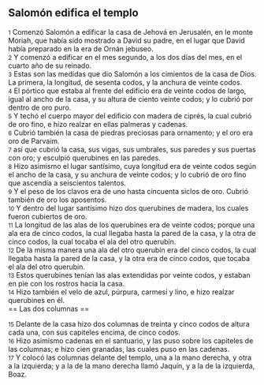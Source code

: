 == Salomón edifica el templo  ==

{{anchor|1}} <small>1</small> Comenzó Salomón a edificar la casa de Jehová en Jerusalén, en le monte Moriah, que había sido mostrado a David su padre, en el lugar que David había preparado en la era de Ornán jebuseo.<br>
{{anchor|2}} <small>2</small> Y comenzó a edificar en el mes segundo, a los dos días del mes, en el cuarto año de su reinado.<br>
{{anchor|3}} <small>3</small> Estas son las medidas que dio Salomón a los cimientos de la casa de Dios. La primera, la longitud, de sesenta codos,  y la anchura de veinte codos.<br>
{{anchor|4}} <small>4</small> El pórtico que estaba al frente del edificio era de veinte codos   de largo, igual al ancho de la casa, y su altura de ciento veinte codos; y lo cubrió por dentro de oro puro.<br>
{{anchor|5}} <small>5</small> Y techó el cuerpo mayor del edificio con madera de ciprés, la cual cubrió de oro fino, e hizo realzar en ellas palmeras y cadenas.<br>
{{anchor|6}} <small>6</small> Cubrió también la casa de piedras preciosas para ornamento; y el oro era oro de Parvaim.<br>
{{anchor|7}} <small>7</small> así que cubrió la casa, sus vigas, sus umbrales, sus paredes y sus puertas con oro; y esculpió querubines en las paredes.<br>
{{anchor|8}} <small>8</small> Hizo asimismo el lugar santísimo, cuya longitud era de veinte codos   según el ancho de la casa, y su anchura de veinte codos; y lo cubrió de oro fino que ascendía a seiscientos talentos.<br>
{{anchor|9}} <small>9</small> Y el peso de los clavos era de uno hasta cincuenta siclos de oro.  Cubrió también de oro los aposentos.<br>
{{anchor|10}} <small>10</small> Y dentro del lugar santísimo hizo dos querubines de madera, los cuales fueron cubiertos de oro.<br>
{{anchor|11}} <small>11</small> La longitud de las alas de los querubines era de veinte codos;  porque una ala era de cinco codos, la cual llegaba hasta la pared de la casa, y la otra de cinco codos, la cual tocaba el ala del otro querubín.<br>
{{anchor|12}} <small>12</small> De la misma manera una ala del otro querubín era del cinco codos,  la cual llegaba hasta la pared de la casa, y la otra era de cinco codos, que tocaba el ala del otro querubín.<br>
{{anchor|13}} <small>13</small> Estos querubines tenían las alas extendidas por veinte codos,  y estaban en pie con los rostros hacia la casa.<br>
{{anchor|14}} <small>14</small> Hizo también el velo de azul, púrpura, carmesí y lino, e hizo realzar querubines en él.<br>
== Las dos columnas  ==

{{anchor|15}} <small>15</small> Delante de la casa hizo dos columnas de treinta y cinco codos   de altura cada una, con sus capiteles encima, de cinco codos.<br>
{{anchor|16}} <small>16</small> Hizo asimismo cadenas en el santuario, y las puso sobre los capiteles de las columnas; e hizo cien granadas, las cuales puso en las cadenas.<br>
{{anchor|17}} <small>17</small> Y colocó las columnas delante del templo, una a la mano derecha, y otra a la izquierda; y a la de la mano derecha llamó Jaquín, y a la de la izquierda, Boaz.<br>
